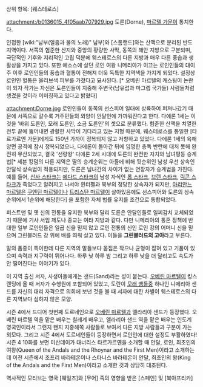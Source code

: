상위 항목: [웨스테로스]

attachment:/b0136015_4f05aab707929.jpg
도른(Dorne), [[마르텔 가문]]이 통치한다.

인접한 [wiki:"남부(얼음과 불의 노래)" 남부]와 [스톰랜드]와는 산맥으로 분리된 반도 지역이다. 서쪽의 험준한 산지와 중앙의 황량한 사막, 동쪽의 해안 지방으로 구분되며, 극단적인 기후와 지리적인 고립 덕분에 웨스테로스의 다른 지방과 매우 다른 풍습과 생활상을 가지고 있다. 또한 에소스에 살던 로인 여왕 니메리아가 이끄는 로인인들의 대이주 이후 로인인들의 풍습과 혈통이 전해져 더욱 독특한 지역색을 가지게 되었다. 설정상 로인인 혈통은 올리브색 피부를 가졌다고 묘사된다. [* 오베린 마르텔의 캐스팅이 논란이 되자 작가는 자신은 도른인들이 지중해 주변국(남유럽과 마그렙 국가들) 사람들처럼 생겼을 것이라 이미징하고 있다고 밝혔다]

attachment:Dorne.jpg
로인인들이 동쪽의 선스피어 일대에 상륙하여 퍼져나갔기 때문에 서쪽으로 갈수록 거주민들의 외양이 안달인에 가까워진다고 한다. 다에론 1세는 이것을 '바위 도른인, 모래 도른인, 소금 도른인'의 셋으로 분류했다. 험준한 산맥을 치열한 전투 끝에 뚫어내면 광활한 사막이 기다리고 있는 지형 때문에, 웨스테로스를 통일한 [타르가르옌 가문]에게도 150년 가까이 정복되지 않고 저항하고 있었다. 다에론 1세의 육해 양면 공격에 잠시 정복되었으나, 다에론이 돌아간 뒤에 임명한 총독 반란에 대처 못해 완전히 무산되었고, 결국 '선량왕' 다에론 2세 시대에 도른의 완전한 자치와 남녀평등 승계법[* 세븐 킹덤의 다른 지역은 딸의 승계순위는 아들에 비해 뒷순위인 남성 우선 상속인 안달식 상속법이 적용되지만, 도른은 남녀간의 차이가 없는 연장자가 승계법을 가진다. 예를 들어, [[산사 스타크]]는 [[에다드 스타크]]의 남성 자식인 [[롭 스타크]], [[브랜 스타크]], [[릭콘 스타크]]가 죽었다고 알려지고 나서야 윈터펠과 북부의 정당한 상속자가 되지만, [[아리안느 마르텔]]은 [[쿠엔틴 마르텔]]이나 [[트리스탄 마르텔]]이 살아있음에도 선스피어와 도른의 상속순위에서 1순위에 해당한다] 을 포함한 자체 법률 유지를 조건으로 통합되었다.

퍼스트맨 및 옛 신의 전통을 유지한 북부와 달리 도른은 안달인들로 일찌감치 교체되었기 때문에 기사 서임 제도나 종교는 여타 지방과 같다. 다만 니메리아의 통혼 정책에 반대한 일부 로인인들은 일곱 신을 믿지 않고 로인 전통의 신인 로인 강의 어머니 신을 믿으며 그린블러드 강 위에 배를 띄워 살고 있다. 이들을 '''그린블러드의 고아'''라고 부른다.

말의 품종이 특이한데 다른 지역의 말들보다 몸집은 작으나 균형이 잡혀 있고 기품이 있으며 속력과 지구력이 뛰어나다. 하루 낮 하루 밤 그리고 하루 낮을 더 달리고도 속도가 안 떨어진다는 이야기가 있다.

이 지역 출신 서자, 사생아들에게는 샌드(Sand)라는 성이 붙는다. [[오베린 마르텔]]이 킹스랜딩에 올 때 서자가 수행원에 포함되어 있었고, 도란이 [[모래 뱀들]]중 하나인 니메리아 샌드를 자신의 대리 자격으로 의회에 보낸 것을 볼 때 서자에 대한 차별이 웨스테로스의 다른 지역보다 심하지 않은 모양.

시즌 4에서 드디어 첫번째 도르네인으로 [[오베린 마르텔]]과 엘라리아 샌드가 등장했다. 오베린 마르텔 역을 맡은 배우는 칠레계 배우고, 엘라리아 샌드 역을 맡은 배우는 인도계 영국인이라서 그런지 왠지 지중해쪽 사람들로 보여서 다른 지방 사람들과 구분이 가는 외모다.
그리고 시즌 4에서 도르네인들이 등장하면서 로인인에 대한 설정도 부활하였다! 시즌 4 10화를 보면 미산데이가 대너리스 타르가르옌을 소개할 때 안달, 로인, 최초인의 여왕(Queen of the Andals and the Rhoynar and the First Men)이라고 소개하는데 이전 시즌에서 조프리 바라테온이나 스타니스 바라테온이 안달, 최초인의 왕(King of the Andals and the First Men)이라고 소개한 것과 상당히 대조된다.

역사적인 모티브는 영국 [웨일즈]와 [무어] 족의 영향을 받은 [스페인] 및 [북아프리카]
